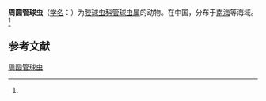 {{Speciesbox
| name = 周圆管球虫
| status = 
| status_system = 
| image = 
| genus = Siphonosphaera
| species = pericyclis
| authority = (Chen, 1987)<ref name='id8991'>{{cite web| url =http://www.bioinfo.cn/db05/BjdwSpecies.php?action=view&id=8991| title =周圆管球虫| work =《中国动物物种编目数据库》| publisher =中国科学院微生物研究所| author =中国科学院动物研究所| accessdate =2009-04-16| deadurl =yes| archiveurl =https://web.archive.org/web/20160305075527/http://www.bioinfo.cn/db05/BjdwSpecies.php?action=view&id=8991| archivedate =2016-03-05}}</ref>
}}

'''周圆管球虫'''（[[学名|学名]]：{{lang|la|''Siphonosphaera pericyclis''}}）为[[胶球虫科|胶球虫科]][[管球虫属|管球虫属]]的动物。在中国，分布于[[南海|南海]]等海域。<ref name='id8991'/>

== 参考文献 ==
{{reflist}}

{{Wikispecies|Siphonosphaera pericyclis}}

[[Category:管球虫属|周圆管球虫]]


{{放射虫小作品}}